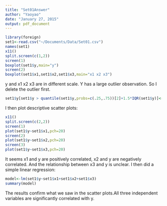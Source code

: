 ```yaml
---
title: "Set01Answer"
author: "Yaoyao"
date: "January 27, 2015"
output: pdf_document
---
```


```r
library(foreign)
set1<-read.csv("~/Documents/Data/Set01.csv")
names(set1)
x11()
split.screen(c(1,2))
screen(1)
boxplot(set1$y,main="y")
screen(2)
boxplot(set1$x1,set1$x2,set1$x3,main="x1 x2 x3")
```

y and x1 x2 x3 are in different scale. Y has a large outlier observation. So I delete the outlier first.

``` r
set1$y[set1$y > quantile(set1$y,probs=c(.25,.75))[2]+1.5*IQR(set1$y)]<-NA
```

I then plot descriptive scatter plots: 
```r
x11()
split.screen(c(2,2))
screen(1)
plot(set1$y~set1$x1,pch=20)
screen(2)
plot(set1$y~set1$x2,pch=20)
screen(3)
plot(set1$y~set1$x3,pch=20)
```

It seems x1 and y are positively correlated, x2 and y are negatively correlated. And the relationship between x3 and y is unclear. I then did a simple linear regression: 
```r
model<-lm(set1$y~set1$x1+set1$x2+set1$x3)
summary(model)
```

The results confirm what we saw in the scatter plots.All three independent variables are significantly correlated with y. 


